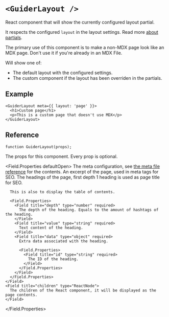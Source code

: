 # `<GuiderLayout />`

React component that will show the currently configured layout partial.

It respects the configured `layout` in the layout settings. Read more [about partials](../theme/settings.mdx#about-partials).

The primary use of this component is to make a non-MDX page look like an MDX page. Don't use it if you're already in an MDX File.

Will show one of:
 - The default layout with the configured settings.
 - The custom component if the layout has been overriden in the partials.

## Example

```tsx
<GuiderLayout meta={{ layout: 'page' }}>
  <h1>Custom page</h1>
  <p>This is a custom page that doesn't use MDX</p>
</GuiderLayout>
```


## Reference

```tsx
function GuiderLayout(props);
```
<Field title="props" type="object" required>
  The props for this component. Every prop is optional.

  <Field.Properties defaultOpen>
    <Field title="meta" type="MetaConf">
      The meta configuration, see [the meta file reference](../meta/structure.mdx) for the contents.
    </Field>
    <Field title="excerpt" type="string">
      An excerpt of the page, used in meta tags for SEO.
    </Field>
    <Field title="headings" type="MdxHeadings[]">
      The headings of the page, first depth 1 heading is used as page title for SEO.

      This is also to display the table of contents.

      <Field.Properties>
        <Field title="depth" type="number" required>
          The depth of the heading. Equals to the amount of hashtags of the heading.
        </Field>
        <Field title="value" type="string" required>
          Text content of the heading.
        </Field>
        <Field title="data" type="object" required>
          Extra data associated with the heading.

          <Field.Properties>
            <Field title="id" type="string" required>
              The ID of the heading.
            </Field>
          </Field.Properties>
        </Field>
      </Field.Properties>
    </Field>
    <Field title="children" type="ReactNode">
      The children of the React component, it will be displayed as the page contents.
    </Field>
  </Field.Properties>
</Field>
